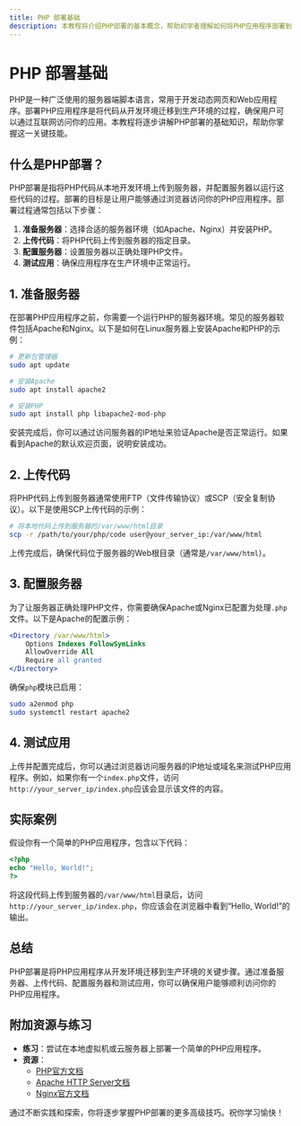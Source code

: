 ```yaml
---
title: PHP 部署基础
description: 本教程将介绍PHP部署的基本概念，帮助初学者理解如何将PHP应用程序部署到服务器上，并确保其正常运行。
---
```


# PHP 部署基础

PHP是一种广泛使用的服务器端脚本语言，常用于开发动态网页和Web应用程序。部署PHP应用程序是将代码从开发环境迁移到生产环境的过程，确保用户可以通过互联网访问你的应用。本教程将逐步讲解PHP部署的基础知识，帮助你掌握这一关键技能。

## 什么是PHP部署？

PHP部署是指将PHP代码从本地开发环境上传到服务器，并配置服务器以运行这些代码的过程。部署的目标是让用户能够通过浏览器访问你的PHP应用程序。部署过程通常包括以下步骤：

1. **准备服务器**：选择合适的服务器环境（如Apache、Nginx）并安装PHP。
2. **上传代码**：将PHP代码上传到服务器的指定目录。
3. **配置服务器**：设置服务器以正确处理PHP文件。
4. **测试应用**：确保应用程序在生产环境中正常运行。

## 1. 准备服务器

在部署PHP应用程序之前，你需要一个运行PHP的服务器环境。常见的服务器软件包括Apache和Nginx。以下是如何在Linux服务器上安装Apache和PHP的示例：

```bash
# 更新包管理器
sudo apt update

# 安装Apache
sudo apt install apache2

# 安装PHP
sudo apt install php libapache2-mod-php
```

安装完成后，你可以通过访问服务器的IP地址来验证Apache是否正常运行。如果看到Apache的默认欢迎页面，说明安装成功。

## 2. 上传代码

将PHP代码上传到服务器通常使用FTP（文件传输协议）或SCP（安全复制协议）。以下是使用SCP上传代码的示例：

```bash
# 将本地代码上传到服务器的/var/www/html目录
scp -r /path/to/your/php/code user@your_server_ip:/var/www/html
```

上传完成后，确保代码位于服务器的Web根目录（通常是`/var/www/html`）。

## 3. 配置服务器

为了让服务器正确处理PHP文件，你需要确保Apache或Nginx已配置为处理`.php`文件。以下是Apache的配置示例：

```apache
<Directory /var/www/html>
    Options Indexes FollowSymLinks
    AllowOverride All
    Require all granted
</Directory>
```

确保`php`模块已启用：

```bash
sudo a2enmod php
sudo systemctl restart apache2
```

## 4. 测试应用

上传并配置完成后，你可以通过浏览器访问服务器的IP地址或域名来测试PHP应用程序。例如，如果你有一个`index.php`文件，访问`http://your_server_ip/index.php`应该会显示该文件的内容。

## 实际案例

假设你有一个简单的PHP应用程序，包含以下代码：

```php
<?php
echo "Hello, World!";
?>
```

将这段代码上传到服务器的`/var/www/html`目录后，访问`http://your_server_ip/index.php`，你应该会在浏览器中看到“Hello, World!”的输出。

## 总结

PHP部署是将PHP应用程序从开发环境迁移到生产环境的关键步骤。通过准备服务器、上传代码、配置服务器和测试应用，你可以确保用户能够顺利访问你的PHP应用程序。

## 附加资源与练习

- **练习**：尝试在本地虚拟机或云服务器上部署一个简单的PHP应用程序。
- **资源**：
  - [PHP官方文档](https://www.php.net/docs.php)
  - [Apache HTTP Server文档](https://httpd.apache.org/docs/)
  - [Nginx官方文档](https://nginx.org/en/docs/)

通过不断实践和探索，你将逐步掌握PHP部署的更多高级技巧。祝你学习愉快！